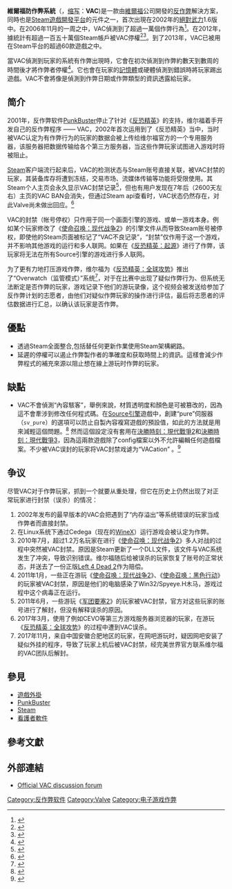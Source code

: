 {{NoteTA
|G1=Games
|G2=HalfLife
|G3=IT
|T=zh-hans:维尔福反作弊系統; zh-hant:維爾福防作弊系統;
|1=zh-hans:反作弊系統; zh-hant:防作弊系統;
|2=zh-hans:维尔福; zh-hant:維爾福;
}}
{{Infobox software
| name = 維爾福防作弊系統
| name_ol = Valve Anti-Cheat System
| logo = [[File:Vac.jpg|File:Vac.jpg]]
| logo caption =
| screenshot =
| caption =
| collapsible =
| developer = [[維爾福|維爾福]]
| released = 2002年
| latest release version =
| latest release date =
| latest preview version =
| latest preview date =
| frequently updated = Yes
| programming language =
| operating system = [[Windows_XP|Windows XP]]之後的[[視窗作業系統|視窗作業系統]]、[[OS_X|OS X]]、[[Ubuntu|Ubuntu]] (beta)
| platform = [[視窗作業系統|視窗作業系統]]、[[Linux|Linux]]
| size =
| status = 開發中
| genre = [[Anti-cheat_software|反作弊程式]]
| license = [[專有軟體|專有軟體]]
| website = [https://support.steampowered.com/kb_article.php?p_faqid=370 Valve Anti-Cheat (VAC) System - Steam Support]
}}
'''維爾福防作弊系統'''（{{lang-en|'''V'''alve '''A'''nti-'''C'''heat}}，[[缩写|缩写]]：'''VAC''')是一款由[[維爾福|維爾福]]公司開發的[[anti-cheat|反作弊]]解決方案，同時也是[[Steam_(software)|Steam遊戲開發平台]]的元件之一，首次出現在2002年的[[絕對武力|絕對武力]]1.6版中。在2006年11月的一周之中，VAC偵測到了超過一萬個作弊行為<ref name="10k-banned">{{cite web|url=http://storefront.steampowered.com/Steam/Marketing/message/837/?l=english|title=Steam Message|work=Steam Update News|date=November 17, 2006|accessdate=December 11, 2002|archive-date=2007-01-06|archive-url=https://web.archive.org/web/20070106054030/http://storefront.steampowered.com/Steam/Marketing/message/837/?l=english|dead-url=no}}</ref>。在2012年，據統計有超過一百五十萬個Steam帳戶被VAC停權<ref name="gameme">{{cite web |url = http://www.gameme.com/bans |title = gameME - Make gaming competitive! - Bans |last =  |first =  |date = 2 January 2013 |work =  |publisher = TTS Oetzel & Goerz GmbH |accessdate = 2 January 2013 |quote = VAC: 1,573,554 Players |archive-date = 2017-08-04 |archive-url = https://web.archive.org/web/20170804205357/http://www.gameme.com/bans |dead-url = no }}</ref><ref name="vacbanneddotcom">{{cite web |url = http://vacbanned.com/view/statistics |title = See the VAC status of any Steam account (Counter Strike, Left 4 Dead, Call of Duty: Modern Warfare 2, etc) |last = |first = |date = 2 January 2013 |work = |publisher = Surian and AnAkIn |accessdate = 2 January 2013 |quote = Total Banned: 1,574,544}}</ref>。到了2013年，VAC已被用在Steam平台的超過60款遊戲之中。

當VAC偵測到玩家的系統有作弊出現時，它會在初次偵測到作弊約數天到數周的時間後才將作弊者停權<ref name="bandelay-length">{{cite web|url=https://support.steampowered.com/kb_article.php?p_faqid=589|work=Valve Support FAQ|title=I've Been Banned|date=January 23, 2008|accessdate=September 18, 2008}}</ref>。它也會在玩家的[[随机存取存储器|記憶體]]或硬體偵測到錯誤時將玩家踢出遊戲。VAC不會將像是偵測到作弊日期或作弊類型的資訊透露給玩家。

== 简介 ==
2001年，反作弊软件[[PunkBuster|PunkBuster]]停止了针对《[[反恐精英系列|反恐精英]]》的支持，维尔福着手开发自己的反作弊程序 —— VAC，2002年首次运用到了《反恐精英》当中，当时被VAC认定为有作弊行为的玩家的数据会被上传给维尔福官方的一个专用服务器，该服务器把数据传输给各个第三方服务器，当这些作弊玩家试图进入游戏时将被阻止。

[[Steam|Steam]]客户端流行起来后，VAC的检测状态与Steam账号直接关联，被VAC封禁的玩家，其装备库存将遭到冻结，交易市场、流媒体传输等功能将受限使用。其Steam个人主页会永久显示VAC封禁记录<ref>{{Cite web|title=一名Steam玩家的耻辱印记VAC Ban忽然在7年后消失了 - 触乐|url=https://www.chuapp.com/article/282411.html|accessdate=2020-07-13|work=www.chuapp.com}}</ref>，但也有用户发现在7年后（2600天左右）主页的VAC BAN会消失，但通过Steam api查看时，VAC状态仍然存在，对此Valve尚未做出回应。<ref>{{Cite web|title=r/Steam - VAC bans older than ~2600 days stopped showing up on player profiles?|url=https://www.reddit.com/r/Steam/comments/5ub0jo/vac_bans_older_than_2600_days_stopped_showing_up/|accessdate=2020-07-13|work=reddit|language=en-US}}</ref>

VAC的封禁（帐号停权）只作用于同一个画面引擎的游戏、或单一游戏本身。例如某个玩家修改了《[[決勝時刻：現代戰爭2|使命召唤：现代战争2]]》的引擎文件从而导致Steam账号被停权，即使他的Steam页面被标记了“VAC不良记录”，“封禁”仅作用于这一个游戏，并不影响其他游戏的运行和多人联网。如果在《[[絕對武力：次世代|反恐精英：起源]]》进行了作弊，该玩家将无法在所有Source引擎的游戏进行多人联网。

为了更有力地打压游戏作弊，维尔福为《[[反恐精英：全球攻势|反恐精英：全球攻势]]》推出了“Overwatch（监管模式）”系统<ref>{{Cite web|url=http://blog.counter-strike.net/index.php/overwatch/|title=Overwatch系统简介（英文）|accessdate=2017-05-21|author=|date=|publisher=}}</ref>，对于在比赛中出现了疑似作弊行为、但系统无法断定是否作弊的玩家，游戏记录下他们的游玩录像，这个视频会被发送给参加了反作弊计划的志愿者，由他们对疑似作弊玩家的操作进行评估，最后将志愿者的评估数据进行汇总，以确认该玩家是否作弊。

== 優點 ==

* 透過Steam全面整合,包括替任何更新作業使用Steam架構網路。
* 延遲的停權可以遏止作弊製作者的準確度和获取時間上的資訊。這樣會減少作弊程式的補充來源以阻止想在線上游玩时作弊的玩家。

== 缺點 ==

* VAC不會偵測“內容駭客”，舉例來說，材質透明度和顏色是可被篡改的，因為這不會牽涉到修改任何程式碼。在[[Source引擎|Source引擎]]遊戲中，創建“pure”伺服器（<code>sv_pure</code>）的選項可以防止自製內容複寫遊戲的預設值，如此的方法就是用來減輕這個問題。<ref name="vdc-sv_pure">{{cite web|url=http://developer.valvesoftware.com/wiki/Pure_Servers|title=Pure Servers|work=Valve Developer Community|date=2013|accessdate=2014-03-12|archive-date=2013-07-20|archive-url=https://www.webcitation.org/6IG2BIdJz?url=https://developer.valvesoftware.com/wiki/Pure_Servers|dead-url=no}}</ref> 然而這個設定沒有套用在[[決勝時刻：現代戰爭2|決勝時刻：現代戰爭2]]和[[決勝時刻：現代戰爭3|決勝時刻：現代戰爭3]]，因為這兩款遊戲除了config檔案以外不允許編輯任何遊戲檔案。不少被VAC误封的玩家将VAC封禁戏谑为“VACation” 。<ref name="vac-official-page">{{cite web|url=https://support.steampowered.com/kb_article.php?ref=7849-Radz-6869|title=Valve Anti-Cheat System (VAC)|work=Valve Corporation|date=June 6, 2007|accessdate=July 11, 2007|archive-date=2009-12-27|archive-url=https://web.archive.org/web/20091227222354/https://support.steampowered.com/kb_article.php?ref=7849-RADZ-6869|dead-url=yes}}</ref>

== 争议 ==
尽管VAC对于作弊玩家，抓到一个就要从重处理，但它在历史上仍然出现了对正常玩家进行封禁（误杀）的情况：
# 2002年发布的最早版本的VAC会把遇到了“内存溢出”等系统错误的玩家当成作弊者而直接封禁。
# 在Linux系统下通过Cedega（现在的[[Wine|WineX]]）运行游戏会被认定为作弊。
# 2010年7月，超过1.2万名玩家在进行《[[決勝時刻：現代戰爭2|使命召唤：现代战争2]]》多人对战的过程中突然被VAC封禁。原因是Steam更新了一个DLL文件，该文件与VAC系统发生了冲突，导致识别错误。维尔福随后给被误杀的玩家恢复了账号的正常状态，并送去了一份正版[[求生之路2|Left 4 Dead 2]]作为赔偿。
# 2011年1月，一些正在游玩《[[決勝時刻：現代戰爭2|使命召唤：现代战争2]]》、《[[決勝時刻：黑色行動|使命召唤：黑色行动]]》的玩家被VAC封禁，原因是他们的电脑感染了Win32/Spyeye.H木马，游戏过程中这个病毒正在运行。
# 2011年6月，一些游玩《[[絕地要塞2|军团要塞2]]》的玩家被VAC封禁，官方对这些玩家的账号进行了解封，但没有解释误杀的原因。
# 2017年3月，使用了例如CEVO等第三方游戏服务器浏览器的玩家，在游玩《[[反恐精英：全球攻势|反恐精英：全球攻势]]》的过程中遭到VAC误杀。
# 2017年11月，来自中国安徽合肥地区的玩家，在网吧游玩时，疑因网吧安装了疑似外挂的程序，导致了玩家上机后被VAC封禁，经完美世界官方联系维尔福的VAC团队后解封。

== 參見 ==

* [[遊戲外掛|遊戲外掛]]
* [[PunkBuster|PunkBuster]]
* [[Steam|Steam]]
* [[看護者軟件|看護者軟件]]

== 參考文獻 ==
{{Reflist|2}}

== 外部連結 ==

* [http://forums.steampowered.com/forums/forumdisplay.php?f=35 Official VAC discussion forum]

{{维尔福公司}}
{{DEFAULTSORT:Valve Anti-Cheat}}
[[Category:反作弊软件|Category:反作弊软件]]
[[Category:Valve|Category:Valve]]
[[Category:电子游戏作弊|Category:电子游戏作弊]]